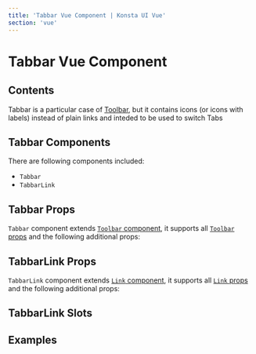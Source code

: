 ```yaml
---
title: 'Tabbar Vue Component | Konsta UI Vue'
section: 'vue'
---
```



# Tabbar Vue Component

## Contents

Tabbar is a particular case of [Toolbar](/vue/toolbar), but it contains icons (or icons with labels) instead of plain links and inteded to be used to switch Tabs

## Tabbar Components

There are following components included:

- `Tabbar`
- `TabbarLink`

## Tabbar Props

`Tabbar` component extends [`Toolbar` component](/vue/toolbar), it supports all [`Toolbar` props](/vue/toolbar#toolbar-props) and the following additional props:

<TabbarProps />

## TabbarLink Props

`TabbarLink` component extends [`Link` component](/vue/link), it supports all [`Link` props](/vue/link#link-props) and the following additional props:

<TabbarLinkProps />

## TabbarLink Slots

<TabbarLinkSlots />

## Examples

<TabbarExample />
